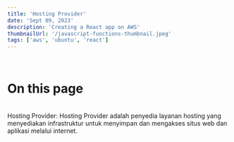 ```yaml
---
title: 'Hosting Provider'
date: 'Sept 09, 2023'
description: 'Creating a React app on AWS'
thumbnailUrl: '/javascript-functions-thumbnail.jpeg'
tags: ['aws', 'ubuntu', 'react']
---
```

<br />
<div className="flex-col text-center">
  <h1 className="text-2xl py-10" style={{color: '#61dafb'}}>On this page</h1> 
</div>
<br />
Hosting Provider: Hosting Provider adalah penyedia layanan hosting yang menyediakan infrastruktur untuk menyimpan dan mengakses situs web dan aplikasi melalui internet.